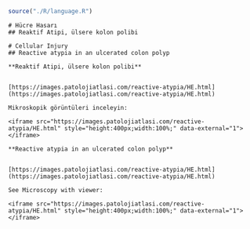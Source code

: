 ```r

source("./R/language.R")

```

```asis
# Hücre Hasarı
## Reaktif Atipi, ülsere kolon polibi

```

```asis
# Cellular Injury
## Reactive atypia in an ulcerated colon polyp

```

```asis

**Reaktif Atipi, ülsere kolon polibi**


[https://images.patolojiatlasi.com/reactive-atypia/HE.html](https://images.patolojiatlasi.com/reactive-atypia/HE.html)

Mikroskopik görüntüleri inceleyin:

<iframe src="https://images.patolojiatlasi.com/reactive-atypia/HE.html" style="height:400px;width:100%;" data-external="1"></iframe>

```

```asis

**Reactive atypia in an ulcerated colon polyp**


[https://images.patolojiatlasi.com/reactive-atypia/HE.html](https://images.patolojiatlasi.com/reactive-atypia/HE.html)

See Microscopy with viewer: 

<iframe src="https://images.patolojiatlasi.com/reactive-atypia/HE.html" style="height:400px;width:100%;" data-external="1"></iframe>

```
